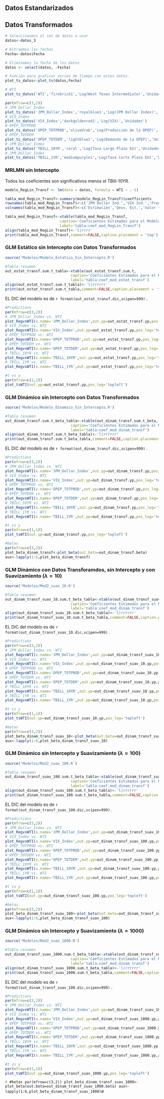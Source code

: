 
## Datos Estandarizados

## Datos Transformados

```r
# Seleccioanmos el set de datos a usar
datos<-datos_3

# Extraemos las fechas
Fecha<-datos$Fecha

# Eliminamos la fecha de los datos
datos <- select(datos, -Fecha)

# Función para graficar series de tiempo con estos datos. 
plot_ts_datos<-plot_ts(datos,Fecha)

```

```r

# WTI
plot_ts_datos('WTI','firebrick1','Log(West Texas Intermediate)','Unidades')

```

```r

par(mfrow=c(3,2))
# JPM_Dollar_Index
plot_ts_datos('JPM_Dollar_Index','royalblue1','Log(JPM Dollar Index)','Unidades')
# VIX_Index
plot_ts_datos('VIX_Index','darkgoldenrod1','Log(VIX)','Unidades')
# OPEP_TOTPROD
plot_ts_datos('OPEP_TOTPROD','olivedrab','Log(Producción de la OPEP)','Unidades')
# OPEP_TOTDEM
plot_ts_datos('OPEP_TOTDEM','lightblue1','Log(Demanda de la OPEP)','Unidades')
# JPM_Dollar_Index
plot_ts_datos('TBILL_10YR','coral','Log(Tasa Largo Plazo EU)','Unidades')
# JPM_Dollar_Index
plot_ts_datos('TBILL_1YR','mediumpurple1','Log(Tasa Corto Plazo EU)','Unidades')
```


### MRLMN sin Intercepto

Todos los coeficientes son significativos menos el TBill-10YR.

```r
modelo_RegLin_Transf <- lm(data = datos, formula = WTI ~ .-1)

tabla_mod_RegLin_Transf<-summary(modelo_RegLin_Transf)$coefficients
rownames(tabla_mod_RegLin_Transf)<-c('JPM Dollar Ind.','VIX Ind.','Prod. OPEP','Dem. OPEP', 'TBILL-1OYR','TBILL-1YR')
colnames(tabla_mod_RegLin_Transf)<-c('Estimación','Desv. Est.','Valor t','Valor-p')

tabla_mod_RegLin_Transf<-xtable(tabla_mod_RegLin_Transf,
                         caption='Coeficientes Estimados para el Modelo de Regresión Clásico con Datos Transformados',
                         label='tabla:coef_mod_RegLin_Transf')
align(tabla_mod_RegLin_Transf)<-'l|rrrr'
print(tabla_mod_RegLin_Transf,comment=FALSE,caption.placement = 'top')
```


### GLM Estático sin Intercepto con Datos Transformados

```r
source('Modelos/Modelo_Estatico_Sin_Intercepto.R')
```

```r
#Tabla resumen
out_estat_transf.sum.t_tabla<-xtable(out_estat_transf.sum.t,
                              caption='Coeficientes Estimados para el Modelo Estático sin Intercepto con Datos Transformados',
                              label='tabla:coef_mod_estat_transf')
align(out_estat_transf.sum.t_tabla)<-'l|rrrrrr'
print(out_estat_transf.sum.t_tabla,comment=FALSE,caption.placement = 'top')
```


EL DIC del modelo es de `r format(out_estat_transf.dic,scipen=999)` .

```r
#Predictions
par(mfrow=c(3,2))
# JPM_Dollar_Index vs. WTI
plot_RegvsWTI(x.name='JPM_Dollar_Index',out.yp=out_estat_transf.yp,pos_leg='topleft')
# VIX_Index vs. WTI
plot_RegvsWTI(x.name='VIX_Index',out.yp=out_estat_transf.yp,pos_leg='topleft')
# OPEP_TOTPROD vs. WTI
plot_RegvsWTI(x.name='OPEP_TOTPROD',out.yp=out_estat_transf.yp,pos_leg='topleft')
# OPEP_TOTDEM vs. WTI
plot_RegvsWTI(x.name='OPEP_TOTDEM',out.yp=out_estat_transf.yp,pos_leg='topleft')
# TBILL_10YR vs. WTI
plot_RegvsWTI(x.name='TBILL_10YR',out.yp=out_estat_transf.yp,pos_leg='topright')
# TBILL_1YR vs. WTI
plot_RegvsWTI(x.name='TBILL_1YR',out.yp=out_estat_transf.yp,pos_leg='topright')
```

```r
#t vs y
par(mfrow=c(1,1))
plot_tsWTI(out.yp=out_estat_transf.yp,pos_leg='topleft')
```



### GLM Dinámico sin Intercepto con Datos Transformados

```r
source('Modelos/Modelo_Dinamico_Sin_Intercepto.R')
```


```r
#Tabla resumen
out_dinam_transf.sum.t_beta_tabla<-xtable(out_dinam_transf.sum.t_beta,
                              caption='Coeficientes Estimados para el Modelo Dinámico',
                              label='tabla:coef_mod_dinam_transf')
align(out_dinam_transf.sum.t_beta_tabla)<-'l|rrrrrr'
print(out_dinam_transf.sum.t_beta_tabla,comment=FALSE,caption.placement = 'top')
```

EL DIC del modelo es de `r format(out_dinam_transf.dic,scipen=999)` .

```r
#Predictions
par(mfrow=c(3,2))
# JPM_Dollar_Index vs. WTI
plot_RegvsWTI(x.name='JPM_Dollar_Index',out.yp=out_dinam_transf.yp,pos_leg='topleft')
# VIX_Index vs. WTI
plot_RegvsWTI(x.name='VIX_Index',out.yp=out_dinam_transf.yp,pos_leg='topleft')
# OPEP_TOTPROD vs. WTI
plot_RegvsWTI(x.name='OPEP_TOTPROD',out.yp=out_dinam_transf.yp,pos_leg='topleft')
# OPEP_TOTDEM vs. WTI
plot_RegvsWTI(x.name='OPEP_TOTDEM',out.yp=out_dinam_transf.yp,pos_leg='topleft')
# TBILL_10YR vs. WTI
plot_RegvsWTI(x.name='TBILL_10YR',out.yp=out_dinam_transf.yp,pos_leg='topright')
# TBILL_1YR vs. WTI
plot_RegvsWTI(x.name='TBILL_1YR',out.yp=out_dinam_transf.yp,pos_leg='topright')
```

```r
#t vs y
par(mfrow=c(1,1))
plot_tsWTI(out.yp=out_dinam_transf.yp,pos_leg='topleft')
```

```r
#betas
par(mfrow=c(3,2))
plot_beta_dinam_transf<-plot_beta(out.beta=out_dinam_transf.beta)
aux<-lapply(1:6,plot_beta_dinam_transf)
```


### GLM Dinámico con Datos Transforamdos, sin Intercepto y con Suavizamiento ($\lambda=10$)

```r
source('Modelos/Mod2_suav_10.R')
```

```r
#Tabla resumen
out_dinam_transf_suav_10.sum.t_beta_tabla<-xtable(out_dinam_transf_suav_10.sum.t_beta,
                              caption='Coeficientes Estimados para el Modelo Dinámico con Datos Transformados y Suavizamiento ($\\lambda=10$)',
                              label='tabla:coef_mod_dinam_transf')
align(out_dinam_transf_suav_10.sum.t_beta_tabla)<-'l|rrrrrr'
print(out_dinam_transf_suav_10.sum.t_beta_tabla,comment=FALSE,caption.placement = 'top')
```

EL DIC del modelo es de `r format(out_dinam_transf_suav_10.dic,scipen=999)` .

```r
#Predictions
par(mfrow=c(3,2))
# JPM_Dollar_Index vs. WTI
plot_RegvsWTI(x.name='JPM_Dollar_Index',out.yp=out_dinam_transf_suav_10.yp,pos_leg='topleft')
# VIX_Index vs. WTI
plot_RegvsWTI(x.name='VIX_Index',out.yp=out_dinam_transf_suav_10.yp,pos_leg='topright')
# OPEP_TOTPROD vs. WTI
plot_RegvsWTI(x.name='OPEP_TOTPROD',out.yp=out_dinam_transf_suav_10.yp,pos_leg='topleft')
# OPEP_TOTDEM vs. WTI
plot_RegvsWTI(x.name='OPEP_TOTDEM',out.yp=out_dinam_transf_suav_10.yp,pos_leg='topleft')
# TBILL_10YR vs. WTI
plot_RegvsWTI(x.name='TBILL_10YR',out.yp=out_dinam_transf_suav_10.yp,pos_leg='topright')
# TBILL_1YR vs. WTI
plot_RegvsWTI(x.name='TBILL_1YR',out.yp=out_dinam_transf_suav_10.yp,pos_leg='topright')
```

```r
#t vs y
par(mfrow=c(1,1))
plot_tsWTI(out.yp=out_dinam_transf_suav_10.yp,pos_leg='topleft')
```

```r

#betas
par(mfrow=c(3,2))
plot_beta_dinam_transf_suav_10<-plot_beta(out.beta=out_dinam_transf_suav_10.beta)
aux<-lapply(1:6,plot_beta_dinam_transf_suav_10)
```


### GLM Dinámico sin Intercepto y Suavizamiento ($\lambda=100$)
```r
source('Modelos/Mod2_suav_100.R')
```

```r
#Tabla resumen
out_dinam_transf_suav_100.sum.t_beta_tabla<-xtable(out_dinam_transf_suav_100.sum.t_beta,
                              caption='Coeficientes Estimados para el Modelo Dinámico sin Intercepto, con Datos Transformados y Suavizamiento',
                              label='tabla:coef_mod_dinam_transf')
align(out_dinam_transf_suav_100.sum.t_beta_tabla)<-'l|rrrrrr'
print(out_dinam_transf_suav_100.sum.t_beta_tabla,comment=FALSE,caption.placement = 'top')
```


EL DIC del modelo es de `r format(out_dinam_transf_suav_100.dic,scipen=999)` .

```r
#Predictions
par(mfrow=c(3,2))
# JPM_Dollar_Index vs. WTI
plot_RegvsWTI(x.name='JPM_Dollar_Index',out.yp=out_dinam_transf_suav_100.yp,pos_leg='topleft')
# VIX_Index vs. WTI
plot_RegvsWTI(x.name='VIX_Index',out.yp=out_dinam_transf_suav_100.yp,pos_leg='topright')
# OPEP_TOTPROD vs. WTI
plot_RegvsWTI(x.name='OPEP_TOTPROD',out.yp=out_dinam_transf_suav_100.yp,pos_leg='topleft')
# OPEP_TOTDEM vs. WTI
plot_RegvsWTI(x.name='OPEP_TOTDEM',out.yp=out_dinam_transf_suav_100.yp,pos_leg='topleft')
# TBILL_10YR vs. WTI
plot_RegvsWTI(x.name='TBILL_10YR',out.yp=out_dinam_transf_suav_100.yp,pos_leg='topright')
# TBILL_1YR vs. WTI
plot_RegvsWTI(x.name='TBILL_1YR',out.yp=out_dinam_transf_suav_100.yp,pos_leg='topright')
```

```r
#t vs y
par(mfrow=c(1,1))
plot_tsWTI(out.yp=out_dinam_transf_suav_100.yp,pos_leg='topleft')
```

```r
#betas
par(mfrow=c(3,2))
plot_beta_dinam_transf_suav_100<-plot_beta(out.beta=out_dinam_transf_suav_100.beta)
aux<-lapply(1:6,plot_beta_dinam_transf_suav_100)
```

### GLM Dinámico sin Intercepto y Suavizamiento ($\lambda=1000$)
```r
source('Modelos/Mod2_suav_1000.R')
```

```r
#Tabla resumen
out_dinam_transf_suav_1000.sum.t_beta_tabla<-xtable(out_dinam_transf_suav_1000.sum.t_beta,
                              caption='Coeficientes Estimados para el Modelo Dinámico con Datos Transforamdos, Sin Intercepto y con Suavizamiento ',
                              label='tabla:coef_mod_dinam_transf')
align(out_dinam_transf_suav_1000.sum.t_beta_tabla)<-'l|rrrrrr'
print(out_dinam_transf_suav_1000.sum.t_beta_tabla,comment=FALSE,caption.placement = 'top')
```


EL DIC del modelo es de `r format(out_dinam_transf_suav_100.dic,scipen=999)` .
```r
#Predictions
par(mfrow=c(3,2))
# JPM_Dollar_Index vs. WTI
plot_RegvsWTI(x.name='JPM_Dollar_Index',out.yp=out_dinam_transf_suav_1000.yp,pos_leg='topleft')
# VIX_Index vs. WTI
plot_RegvsWTI(x.name='VIX_Index',out.yp=out_dinam_transf_suav_1000.yp,pos_leg='topright')
# OPEP_TOTPROD vs. WTI
plot_RegvsWTI(x.name='OPEP_TOTPROD',out.yp=out_dinam_transf_suav_1000.yp,pos_leg='topleft')
# OPEP_TOTDEM vs. WTI
plot_RegvsWTI(x.name='OPEP_TOTDEM',out.yp=out_dinam_transf_suav_1000.yp,pos_leg='topleft')
# TBILL_10YR vs. WTI
plot_RegvsWTI(x.name='TBILL_10YR',out.yp=out_dinam_transf_suav_1000.yp,pos_leg='topright')
# TBILL_1YR vs. WTI
plot_RegvsWTI(x.name='TBILL_1YR',out.yp=out_dinam_transf_suav_1000.yp,pos_leg='topright')
```

```r
#t vs y
par(mfrow=c(1,1))
plot_tsWTI(out.yp=out_dinam_transf_suav_1000.yp,pos_leg='topleft')
```

```r
#betas
par(mfrow=c(3,2))
plot_beta_dinam_transf_suav_1000<-plot_beta(out.beta=out_dinam_transf_suav_1000.beta)
aux<-lapply(1:6,plot_beta_dinam_transf_suav_1000)
```ø